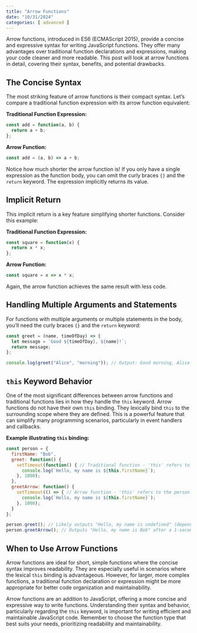 ```yaml
---
title: "Arrow Functions"
date: "10/31/2024"
categories: [ advanced ]
---
```


Arrow functions, introduced in ES6 (ECMAScript 2015), provide a concise and expressive syntax for writing JavaScript functions. They offer many advantages over traditional function declarations and expressions, making your code cleaner and more readable.  This post will look at arrow functions in detail, covering their syntax, benefits, and potential drawbacks.

## The Concise Syntax

The most striking feature of arrow functions is their compact syntax.  Let's compare a traditional function expression with its arrow function equivalent:

**Traditional Function Expression:**

```javascript
const add = function(a, b) {
  return a + b;
};
```

**Arrow Function:**

```javascript
const add = (a, b) => a + b;
```

Notice how much shorter the arrow function is!  If you only have a single expression as the function body, you can omit the curly braces `{}` and the `return` keyword. The expression implicitly returns its value.

## Implicit Return

This implicit return is a key feature simplifying shorter functions.  Consider this example:

**Traditional Function Expression:**

```javascript
const square = function(x) {
  return x * x;
};
```

**Arrow Function:**

```javascript
const square = x => x * x;
```

Again, the arrow function achieves the same result with less code.


## Handling Multiple Arguments and Statements

For functions with multiple arguments or multiple statements in the body, you'll need the curly braces `{}` and the `return` keyword:

```javascript
const greet = (name, timeOfDay) => {
  let message = `Good ${timeOfDay}, ${name}!`;
  return message;
};

console.log(greet("Alice", "morning")); // Output: Good morning, Alice!
```

## `this` Keyword Behavior

One of the most significant differences between arrow functions and traditional functions lies in how they handle the `this` keyword.  Arrow functions do not have their own `this` binding. They lexically bind `this` to the surrounding scope where they are defined. This is a powerful feature that can simplify many programming scenarios, particularly in event handlers and callbacks.

**Example illustrating `this` binding:**

```javascript
const person = {
  firstName: "Bob",
  greet: function() {
    setTimeout(function() { // Traditional function - 'this' refers to the window object
      console.log(`Hello, my name is ${this.firstName}`);
    }, 1000);
  },
  greetArrow: function() {
    setTimeout(() => { // Arrow function - 'this' refers to the person object
      console.log(`Hello, my name is ${this.firstName}`);
    }, 1000);
  }
};

person.greet(); // Likely outputs "Hello, my name is undefined" (depending on your environment)
person.greetArrow(); // Outputs "Hello, my name is Bob" after a 1-second delay
```

## When to Use Arrow Functions

Arrow functions are ideal for short, simple functions where the concise syntax improves readability.  They are especially useful in scenarios where the lexical `this` binding is advantageous.  However, for larger, more complex functions, a traditional function declaration or expression might be more appropriate for better code organization and maintainability.




Arrow functions are an addition to JavaScript, offering a more concise and expressive way to write functions. Understanding their syntax and behavior, particularly regarding the `this` keyword, is important for writing efficient and maintainable JavaScript code. Remember to choose the function type that best suits your needs, prioritizing readability and maintainability.

